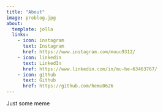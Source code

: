 ```yaml
---
title: "About"
image: problog.jpg
about:
  template: jolla
  links:
    - icon: instagram
      text: Instagram
      href: https://www.instagram.com/muuu9312/
    - icon: linkedin
      text: LinkedIn
      href: https://www.linkedin.com/in/mu-he-63463767/
    - icon: github
      text: Github
      href: https://github.com/hemu0626
---
```


Just some meme
